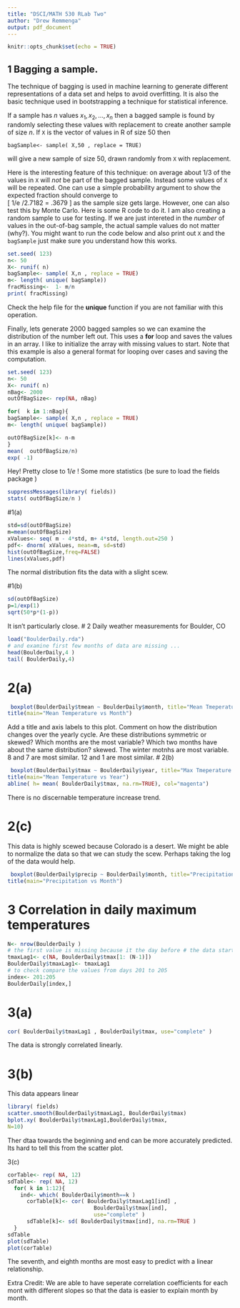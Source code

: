 ---
title: "DSCI/MATH 530 RLab Two"
author: "Drew Remmenga"
output: pdf_document
---

```{r setup, include=FALSE}
knitr::opts_chunk$set(echo = TRUE)
```

\newpage
## 1 Bagging a sample.

The technique of bagging is used in machine learning to generate different representations of a data set and helps to avoid overfitting. It is also the basic technique used in bootstrapping a technique for statistical inference. 

If a sample has  $n$ values  $x_1, x_2, \ldots, x_n$ then a bagged sample is found by randomly selecting these values with replacement to create another sample of size $n$. If ```X``` is the vector of values in R  of size 50 then 
```
bagSample<- sample( X,50 , replace = TRUE)
```
will give a new sample of size 50, drawn randomly from ```X ```  with replacement.

Here is the interesting feature of this technique: on average about 1/3 of
the values in ```X``` will *not* be part of the bagged sample. 
Instead some values of ```X``` will be repeated. One can use a simple probability argument to show the expected fraction should converge to  
\[ 1/e \approx 1/2.7182 = .3679 \]
 as the sample size gets large. However, one can also test this by Monte Carlo. Here is some R code to do it. I am also creating a random sample to use for testing. If we are just intereted in the *number* of values in the out-of-bag sample, the actual sample values do not matter (why?).
You might want to run the code below and also print out ```X``` and the ```bagSample``` just make sure you understand how this works. 

```{r}
set.seed( 123)
n<- 50
X<- runif( n)
bagSample<- sample( X,n , replace = TRUE)
m<- length( unique( bagSample))
fracMissing<-  1- m/n
print( fracMissing)
```
Check the help file for the **unique** function if you are not familiar with this operation. 

Finally, lets generate 2000 bagged samples so we can examine the distribution of the number left out. This uses a **for** loop and saves the values in an array. I like to initialize the array with missing values to start. Note that this example is also a general format for looping  over cases and saving the computation.
```{r}
set.seed( 123)
n<- 50
X<- runif( n)
nBag<- 2000
outOfBagSize<- rep(NA, nBag)

for(  k in 1:nBag){
bagSample<- sample( X,n , replace = TRUE)
m<- length( unique( bagSample))

outOfBagSize[k]<- n-m
}
mean(  outOfBagSize/n)
exp( -1)

```
Hey! Pretty close to  $1/e$ !
Some more statistics (be sure to load the fields package )

```{r}
suppressMessages(library( fields))
stats( outOfBagSize/n )
```
\clearpage
#1(a) 
```{r}
std=sd(outOfBagSize)
m=mean(outOfBagSize)
xValues<- seq( m - 4*std, m+ 4*std, length.out=250 )
pdf<- dnorm( xValues, mean=m, sd=std)
hist(outOfBagSize,freq=FALSE)
lines(xValues,pdf)
```
The normal distribution fits the data with a slight scew. 

#1(b)
```{r}
sd(outOfBagSize)
p=1/exp(1)
sqrt(50*p*(1-p))
```
It isn't particularly close.
\newpage
# 2 Daily weather measurements for Boulder, CO

```{r}
load("BoulderDaily.rda")
# and examine first few months of data are missing ...
head(BoulderDaily,4 )
tail( BoulderDaily,4)
```

 
# 2(a)
```{r}
 boxplot(BoulderDaily$tmean ~ BoulderDaily$month, title="Mean Tmeperature per Month",xlab="Month",ylab="Mean Temperature")
title(main="Mean Temperature vs Month")
```
 
 Add a title and axis labels to this plot.  Comment on how the distribution changes over the yearly cycle. Are these distributions symmetric or skewed? Which months are the most variable? Which two months have about the same
 distribution?
skewed. The winter motnhs are most variable. 8 and 7 are most similar. 12 and 1 are most similar. 
# 2(b) 

```{r}
 boxplot(BoulderDaily$tmax ~ BoulderDaily$year, title="Max Tmeperature per Year",xlab="Year",ylab="Max Temperature")
title(main="Mean Temperature vs Year") 
abline( h= mean( BoulderDaily$tmax, na.rm=TRUE), col="magenta")
```
There is no discernable temperature increase trend. 


# 2(c)
This data is highly scewed because Colorado is a desert. We might be able to normalize the data so that we can study the scew. Perhaps taking the log of the data would help.
```{r}
 boxplot(BoulderDaily$precip ~ BoulderDaily$month, title="Precipitation Per Month",xlab="Month",ylab="Precipitation")
title(main="Precipitation vs Month") 
```
\newpage
# 3 Correlation in daily maximum temperatures

```{r}
N<- nrow(BoulderDaily )
# the first value is missing because it the day before # the data starts
tmaxLag1<- c(NA, BoulderDaily$tmax[1: (N-1)])
BoulderDaily$tmaxLag1<- tmaxLag1
# to check compare the values from days 201 to 205
index<- 201:205
BoulderDaily[index,]

```

# 3(a) 
```{r}
cor( BoulderDaily$tmaxLag1 , BoulderDaily$tmax, use="complete" ) 

```
The data is strongly correlated linearly. 

# 3(b) 
This data appears linear
```{r}
library( fields)
scatter.smooth(BoulderDaily$tmaxLag1, BoulderDaily$tmax)
bplot.xy( BoulderDaily$tmaxLag1,BoulderDaily$tmax,
N=10)
```
Ther dtaa towards the beginning and end can be more accurately predicted. Its hard to tell this from the scatter plot. 

3(c) 
 

```{r}
corTable<- rep( NA, 12)
sdTable<- rep( NA, 12)
  for( k in 1:12){
    ind<- which( BoulderDaily$month==k )
      corTable[k]<- cor( BoulderDaily$tmaxLag1[ind] ,
                           BoulderDaily$tmax[ind],
                           use="complete" )
      sdTable[k]<- sd( BoulderDaily$tmax[ind], na.rm=TRUE )
  }
sdTable
plot(sdTable)
plot(corTable)

```
The seventh, and eighth months are most easy to predict with a linear relationship. 

Extra Credit:
We are able to have seperate correlation coefficients for each mont with different slopes so that the data is easier to explain month by month. 

























